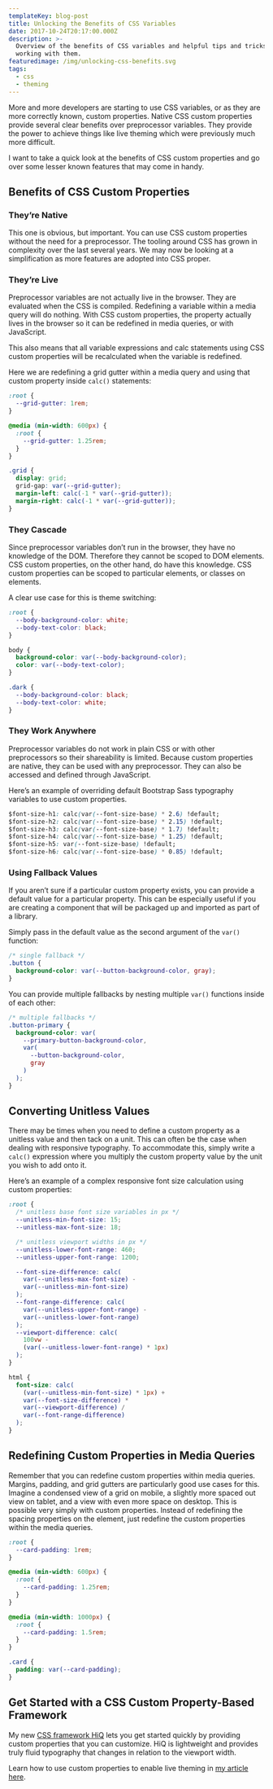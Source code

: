 ```yaml
---
templateKey: blog-post
title: Unlocking the Benefits of CSS Variables
date: 2017-10-24T20:17:00.000Z
description: >-
  Overview of the benefits of CSS variables and helpful tips and tricks for
  working with them.
featuredimage: /img/unlocking-css-benefits.svg
tags:
  - css
  - theming
---
```

More and more developers are starting to use CSS variables, or as they are more correctly known, custom properties. Native CSS custom properties provide several clear benefits over preprocessor variables. They provide the power to achieve things like live theming which were previously much more difficult.

I want to take a quick look at the benefits of CSS custom properties and go over some lesser known features that may come in handy.

## Benefits of CSS Custom Properties

### They’re Native

This one is obvious, but important. You can use CSS custom properties without the need for a preprocessor. The tooling around CSS has grown in complexity over the last several years. We may now be looking at a simplification as more features are adopted into CSS proper.

### They’re Live

Preprocessor variables are not actually live in the browser. They are evaluated when the CSS is compiled. Redefining a variable within a media query will do nothing. With CSS custom properties, the property actually lives in the browser so it can be redefined in media queries, or with JavaScript.

This also means that all variable expressions and calc statements using CSS custom properties will be recalculated when the variable is redefined.

Here we are redefining a grid gutter within a media query and using that custom property inside `calc()` statements:

```css
:root {
  --grid-gutter: 1rem;
}

@media (min-width: 600px) {
  :root {
    --grid-gutter: 1.25rem;
  }
}

.grid {
  display: grid;
  grid-gap: var(--grid-gutter);
  margin-left: calc(-1 * var(--grid-gutter));
  margin-right: calc(-1 * var(--grid-gutter));
}
```

### They Cascade

Since preprocessor variables don’t run in the browser, they have no knowledge of the DOM. Therefore they cannot be scoped to DOM elements. CSS custom properties, on the other hand, do have this knowledge. CSS custom properties can be scoped to particular elements, or classes on elements.

A clear use case for this is theme switching:

```css
:root {
  --body-background-color: white;
  --body-text-color: black;
}

body {
  background-color: var(--body-background-color);
  color: var(--body-text-color);
}

.dark {
  --body-background-color: black;
  --body-text-color: white;
}
```

### They Work Anywhere

Preprocessor variables do not work in plain CSS or with other preprocessors so their shareability is limited. Because custom properties are native, they can be used with any preprocessor. They can also be accessed and defined through JavaScript.

Here’s an example of overriding default Bootstrap Sass typography variables to use custom properties.

```css
$font-size-h1: calc(var(--font-size-base) * 2.6) !default;
$font-size-h2: calc(var(--font-size-base) * 2.15) !default;
$font-size-h3: calc(var(--font-size-base) * 1.7) !default;
$font-size-h4: calc(var(--font-size-base) * 1.25) !default;
$font-size-h5: var(--font-size-base) !default;
$font-size-h6: calc(var(--font-size-base) * 0.85) !default;
```

### Using Fallback Values

If you aren’t sure if a particular custom property exists, you can provide a default value for a particular property. This can be especially useful if you are creating a component that will be packaged up and imported as part of a library.

Simply pass in the default value as the second argument of the `var()` function:

```css
/* single fallback */
.button {
  background-color: var(--button-background-color, gray);
}
```

You can provide multiple fallbacks by nesting multiple `var()` functions inside of each other:

```css
/* multiple fallbacks */
.button-primary {
  background-color: var(
    --primary-button-background-color,
    var(
      --button-background-color,
      gray
    )
  );
}
```

## Converting Unitless Values

There may be times when you need to define a custom property as a unitless value and then tack on a unit. This can often be the case when dealing with responsive typography. To accommodate this, simply write a `calc()` expression where you multiply the custom property value by the unit you wish to add onto it.

Here’s an example of a complex responsive font size calculation using custom properties:

```css
:root {
  /* unitless base font size variables in px */
  --unitless-min-font-size: 15;
  --unitless-max-font-size: 18;

  /* unitless viewport widths in px */
  --unitless-lower-font-range: 460;
  --unitless-upper-font-range: 1200;

  --font-size-difference: calc(
    var(--unitless-max-font-size) -
    var(--unitless-min-font-size)
  );
  --font-range-difference: calc(
    var(--unitless-upper-font-range) -
    var(--unitless-lower-font-range)
  );
  --viewport-difference: calc(
    100vw -
    (var(--unitless-lower-font-range) * 1px)
  );
}

html {
  font-size: calc(
    (var(--unitless-min-font-size) * 1px) +
    var(--font-size-difference) *
    var(--viewport-difference) /
    var(--font-range-difference)
  );
}
```

## Redefining Custom Properties in Media Queries

Remember that you can redefine custom properties within media queries. Margins, padding, and grid gutters are particularly good use cases for this. Imagine a condensed view of a grid on mobile, a slightly more spaced out view on tablet, and a view with even more space on desktop. This is possible very simply with custom properties. Instead of redefining the spacing properties on the element, just redefine the custom properties within the media queries.

```css
:root {
  --card-padding: 1rem;
}

@media (min-width: 600px) {
  :root {
    --card-padding: 1.25rem;
  }
}

@media (min-width: 1000px) {
  :root {
    --card-padding: 1.5rem;
  }
}

.card {
  padding: var(--card-padding);
}
```

## Get Started with a CSS Custom Property-Based Framework

My new [CSS framework HiQ](https://jonathanharrell.github.io/hiq/) lets you get started quickly by providing custom properties that you can customize. HiQ is lightweight and provides truly fluid typography that changes in relation to the viewport width.

Learn how to use custom properties to enable live theming in [my article here](https://www.jonathan-harrell.com/live-theming-with-css-variables).
